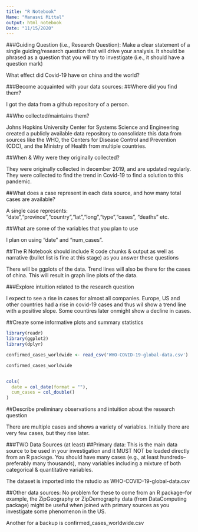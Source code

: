 ```yaml
---
title: "R Notebook"
Name: "Manasvi Mittal"
output: html_notebook
Date: "11/15/2020"
---
```


###Guiding Question (i.e., Research Question): Make a clear statement of a single guiding/research question that will drive your analysis.  It should be phrased as a question that you will try to investigate (i.e., it should have a question mark)

What effect did Covid-19 have on china and the world?

###Become acquainted with your data sources:
##Where did you find them?

I got the data from a github repository of a person. 

##Who collected/maintains them?

Johns Hopkins University Center for Systems Science and Engineering created a publicly available data repository to consolidate this data from sources like the WHO, the Centers for Disease Control and Prevention (CDC), and the Ministry of Health from multiple countries.

##When & Why were they originally collected?

They were originally collected in december 2019, and are updated regularly. They were collected to find the trend in Covid-19 to find a solution to this pandemic. 

##What does a case represent in each data source, and how many total cases are available?

A single case represents: "date","province","country","lat","long","type","cases", "deaths" etc. 

##What are some of the variables that you plan to use

I plan on using "date" and "num_cases".

##The R Notebook should include R code chunks & output as well as narrative (bullet list is fine at this stage) as you answer these questions

There will be ggplots of the data. Trend lines will also be there for the cases of china. This will result in graph line plots of the data. 

###Explore intuition related to the research question

I expect to see a rise in cases for almost all companies. Europe, US and other countries had a rise in covid-19 cases and thus wil show a trend line with a positive slope. Some countires later onmight show a decline in cases. 

##Create some informative plots and summary statistics 

```r
library(readr)
library(ggplot2)
library(dplyr)

confirmed_cases_worldwide <- read_csv('WHO-COVID-19-global-data.csv')

confirmed_cases_worldwide


cols(
  date = col_date(format = ""),
  cum_cases = col_double()
)
```
##Describe preliminary observations and intuition about the research question

There are multiple cases and shows a variety of variables. Initially there are very few cases, but they rise later. 

###TWO Data Sources (at least)
##Primary data:  This is the main data source to be used in your investigation and it MUST NOT be loaded directly from an R package. You should have many cases (e.g., at least hundreds--preferably many thousands), many variables including a mixture of both categorical & quantitative variables.  

The dataset is imported into the rstudio as WHO-COVID-19-global-data.csv

##Other data sources: No problem for these to come from an R package--for example, the ZipGeography or ZipDemography data (from DataComputing package) might be useful when joined with primary sources as you investigate some phenomenon in the US. 

Another for a backup is confirmed_cases_worldwide.csv

